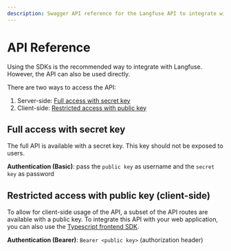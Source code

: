```yaml
---
description: Swagger API reference for the Langfuse API to integrate with your own application
---
```



# API Reference

Using the SDKs is the recommended way to integrate with Langfuse. However, the API can also be used directly.

There are two ways to access the API:

1. Server-side: [Full access with secret key](#full-access-with-secret-key)
2. Client-side: [Restricted access with public key](#restricted-access-with-public-key-client-side)

## Full access with secret key

The full API is available with a secret key. This key should not be exposed to users.

**Authentication (Basic)**: pass the `public key` as username and the `secret key` as password

<div className="bg-slate-200 rounded-md">
  <ApiServerReference />
</div>

## Restricted access with public key (client-side)

To allow for client-side usage of the API, a subset of the API routes are available with a public key. To integrate this API with your web application, you can also use the [Typescript frontend SDK](/docs/integrations/sdk/typescript#frontend).

**Authentication (Bearer)**: `Bearer <public key>` (authorization header)

<div className="bg-slate-200 rounded-md">
  <ApiClientReference />
</div>

